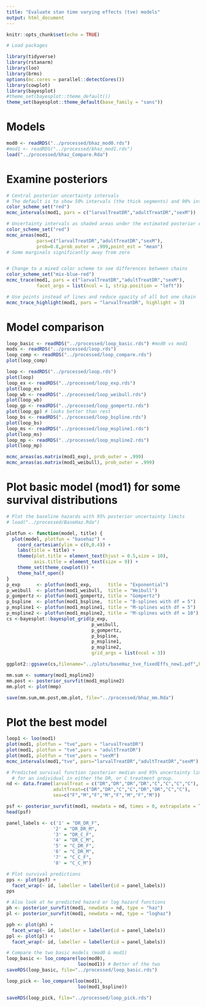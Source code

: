 ```yaml
---
title: "Evaluate stan time varying effects (tve) models"
output: html_document
---
```


```r
knitr::opts_chunk$set(echo = TRUE)

# Load packages

library(tidyverse)
library(rstanarm)
library(loo)
library(brms)
options(mc.cores = parallel::detectCores())
library(cowplot)
library(bayesplot)
#theme_set(bayesplot::theme_default())
theme_set(bayesplot::theme_default(base_family = "sans"))

```

# Models

```r

mod0 <- readRDS("../processed/bhaz_mod0.rds")
#mod1 <- readRDS("../processed/bhaz_mod1.rds")
load("../processed/bhaz_Compare.Rda")
```

# Examine posteriors

```r

# Central posterior uncertainty intervals
# The default is to show 50% intervals (the thick segments) and 90% intervals (the thinner outer lines). These defaults can be changed using the prob and prob_outer arguments, respectively. Points in the plot are posterior medians.
color_scheme_set("red")
mcmc_intervals(mod1, pars = c("larvalTreatDR","adultTreatDR","sexM"))

# Uncertainty intervals as shaded areas under the estimated posterior density curves
color_scheme_set("red")
mcmc_areas(mod1, 
           pars=c("larvalTreatDR","adultTreatDR","sexM"),
           prob=0.8,prob_outer = .999,point_est = "mean")
# Some marginals significantly away from zero


# Change to a mixed color scheme to see differences between chains 
color_scheme_set("mix-blue-red")
mcmc_trace(mod1, pars = c("larvalTreatDR","adultTreatDR","sexM"), 
           facet_args = list(ncol = 1, strip.position = "left"))

# Use points instead of lines and reduce opacity of all but one chain
mcmc_trace_highlight(mod1, pars = "larvalTreatDR", highlight = 3)

```

# Model comparison

```r
loop_basic <- readRDS("../processed/loop_basic.rds") #mod0 vs mod1
mods <- readRDS("../processed/loop.rds")
loop_comp <- readRDS("../processed/loop_compare.rds")
plot(loop_comp)

loop <- readRDS("../processed/loop.rds")
plot(loop)
loop_ex <- readRDS("../processed/loop_exp.rds")
plot(loop_ex)
loop_wb <- readRDS("../processed/loop_weibull.rds")
plot(loop_wb)
loop_gp <- readRDS("../processed/loop_gompertz.rds")
plot(loop_gp) # looks better than rest
loop_bs <- readRDS("../processed/loop_bspline.rds")
plot(loop_bs) 
loop_ms <- readRDS("../processed/loop_mspline1.rds")
plot(loop_ms)
loop_mp <- readRDS("../processed/loop_mspline2.rds")
plot(loop_mp)

mcmc_areas(as.matrix(mod1_exp), prob_outer = .999)
mcmc_areas(as.matrix(mod1_weibull), prob_outer = .999)

```

# Plot basic model (mod1) for some survival distributions

```r
# Plot the baseline hazards with 95% posterior uncertainty limits
# load("../processed/BaseHaz.Rda")

plotfun <- function(model, title) {
  plot(model, plotfun = "basehaz") +              
    coord_cartesian(ylim = c(0,0.4)) +            
    labs(title = title) +                        
    theme(plot.title = element_text(hjust = 0.5,size = 10),
          axis.title = element_text(size = 9)) + 
    theme_set(theme_cowplot()) +
    theme_half_open() 
}
p_exp      <- plotfun(mod1_exp,      title = "Exponential")
p_weibull  <- plotfun(mod1_weibull,  title = "Weibull")
p_gompertz <- plotfun(mod1_gompertz, title = "Gompertz")
p_bspline  <- plotfun(mod1_bspline,  title = "B-splines with df = 5")
p_mspline1 <- plotfun(mod1_mspline1, title = "M-splines with df = 5")
p_mspline2 <- plotfun(mod1_mspline2, title = "M-splines with df = 10")
cs <-bayesplot::bayesplot_grid(p_exp,
                               p_weibull,
                               p_gompertz,
                               p_bspline,
                               p_mspline1,
                               p_mspline2,
                               grid_args = list(ncol = 3))

ggplot2::ggsave(cs,filename="../plots/baseHaz_tve_fixedEffs_new1.pdf",height = 6, width=10)

mm.sum <- summary(mod1_mspline2)
mm.post <- posterior_survfit(mod1_mspline2)
mm.plot <- plot(mmp)

save(mm.sum,mm.post,mm.plot, file="../processed/bhaz_mm.Rda")

```

# Plot the best model

```r
loop1 <- loo(mod1)
plot(mod1, plotfun = "tve",pars = "larvalTreatDR")
plot(mod1, plotfun = "tve",pars = "adultTreatDR")
plot(mod1, plotfun = "tve",pars = "sexM")
mcmc_intervals(mod1,"tve", pars="larvalTreatDR","adultTreatDR","sexM")

# Predicted survival function (posterior median and 95% uncertainty limits) 
  # for an individual in either the DR, or C treatment group.
nd <- data.frame(larvalTreat = c("DR","DR","DR","DR","C","C","C","C"),
                 adultTreat=c("DR","DR","C","C","DR","DR","C","C"),
                 sex=c("F","M","F","M","F","M","F","M"))

psf <- posterior_survfit(mod1, newdata = nd, times = 0, extrapolate = TRUE)
head(psf)

panel_labels <- c('1' = "DR_DR_F",
                 '2' = "DR_DR_M",
                 '3' = "DR_C_F",
                 '4' = "DR_C_M",
                 '5' = "C_DR_F",
                 '6' = "C_DR_M",
                 '7' = "C_C_F",
                 '8' = "C_C_M") 

# Plot survival predictions
pps <- plot(psf) +
  facet_wrap(~ id, labeller = labeller(id = panel_labels))
pps

# Also look at he predicted hazard or log hazard functions
ph <- posterior_survfit(mod1, newdata = nd, type = "haz")
pl <- posterior_survfit(mod1, newdata = nd, type = "loghaz")

pph <- plot(ph) + 
  facet_wrap(~ id, labeller = labeller(id = panel_labels))
ppl <- plot(pl) +
  facet_wrap(~ id, labeller = labeller(id = panel_labels))

# Compare the two basic models (mod0 & mod1)
loop_basic <- loo_compare(loo(mod0),
                          loo(mod1)) # Better of the two
saveRDS(loop_basic, file="../processed/loop_basic.rds")

loop_pick <- loo_compare(loo(mod1),
                          loo(mod1_bspline))

saveRDS(loop_pick, file="../processed/loop_pick.rds")
```


